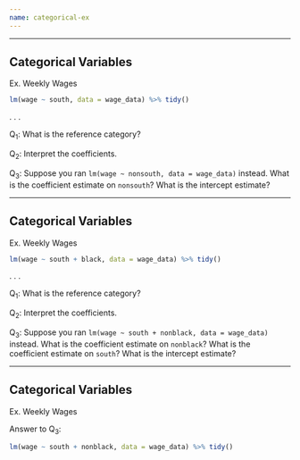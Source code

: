 ```yaml
---
name: categorical-ex
---
```



---

## Categorical Variables

[Ex.]{.ex} Weekly Wages

```r
lm(wage ~ south, data = wage_data) %>% tidy()
```

. . .

[Q~1~:]{.note} What is the reference category?

[Q~2~:]{.note} Interpret the coefficients.

[Q~3~:]{.note} Suppose you ran `lm(wage ~ nonsouth, data = wage_data)` instead. What is the coefficient estimate on `nonsouth`? What is the intercept estimate?


---

## Categorical Variables

[Ex.]{.ex} Weekly Wages

```r
lm(wage ~ south + black, data = wage_data) %>% tidy()
```

. . .

[Q~1~:]{.note} What is the reference category?

[Q~2~:]{.note} Interpret the coefficients.

[Q~3~:]{.note} Suppose you ran `lm(wage ~ south + nonblack, data = wage_data)` instead. What is the coefficient estimate on `nonblack`? What is the coefficient estimate on `south`? What is the intercept estimate?


---

## Categorical Variables

[Ex.]{.ex} Weekly Wages

[Answer to Q~3~:]{.note}

```r
lm(wage ~ south + nonblack, data = wage_data) %>% tidy()
```

